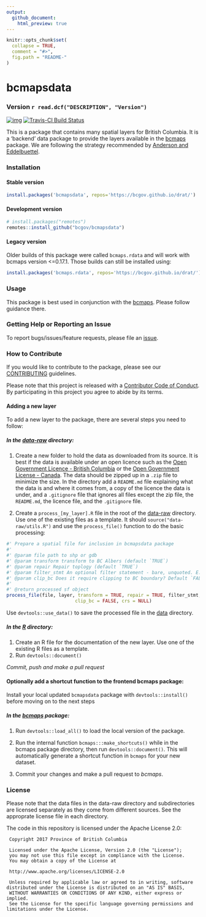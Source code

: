 ```yaml
---
output:
  github_document:
    html_preview: true
---
```


<!-- README.md is generated from README.Rmd. Please edit that file -->

```r
knitr::opts_chunk$set(
  collapse = TRUE,
  comment = "#>",
  fig.path = "README-"
)
```

# bcmapsdata



### Version `r read.dcf("DESCRIPTION", "Version")`

[![img](https://img.shields.io/badge/Lifecycle-Dormant-%23ff7f2a)](https://github.com/bcgov/repomountie/blob/master/doc/lifecycle-badges.md)
[![Travis-CI Build Status](https://travis-ci.org/bcgov/bcmapsdata.svg?branch=master)](https://travis-ci.org/bcgov/bcmapsdata)

This is a package that contains many spatial layers for British Columbia. It is 
a 'backend' data package to provide the layers available in the [bcmaps](https://github.com/bcgov/bcmaps)
package.  We are following the strategy recommended by [Anderson and Eddelbuettel](https://journal.r-project.org/archive/2017/RJ-2017-026/index.html). 

### Installation

#### Stable version

```r
install.packages('bcmapsdata', repos='https://bcgov.github.io/drat/')
```

#### Development version

```r
# install.packages("remotes")
remotes::install_github("bcgov/bcmapsdata")
```

#### Legacy version
Older builds of this package were called `bcmaps.rdata` and will work with bcmaps version <=0.17.1. Those builds can still be installed using:
```r
install.packages('bcmaps.rdata', repos='https://bcgov.github.io/drat/')
```


### Usage

This package is best used in conjunction with the [bcmaps](https://github.com/bcgov/bcmaps).
Please follow guidance there.

### Getting Help or Reporting an Issue

To report bugs/issues/feature requests, please file an [issue](https://github.com/bcgov/<pkg-name>/issues/).

### How to Contribute

If you would like to contribute to the package, please see our 
[CONTRIBUTING](CONTRIBUTING.md) guidelines.

Please note that this project is released with a [Contributor Code of Conduct](CODE_OF_CONDUCT.md). By participating in this project you agree to abide by its terms.

#### Adding a new layer
To add a new layer to the package, there are several steps you need to follow:

##### In the [data-raw](data-raw) directory:

1. Create a new folder to hold the data as downloaded from its source.
It is best if the data is available under an open licence such as the [Open Government Licence - British Columbia](https://www2.gov.bc.ca/gov/content?id=A519A56BC2BF44E4A008B33FCF527F61) or the
[Open Government License - Canada](http://open.canada.ca/en/open-government-licence-canada). The data should be zipped up in a `.zip` file to minimize the size. In the directory add a `README.md` file explaining what the data is and where it comes from, a copy of the licence the data is under, and a `.gitignore` file that ignores all files except the zip file, the `README.md`, the licence file, and the `.gitignore` file.

2. Create a `process_[my_layer].R` file in the root of the [data-raw](data-raw) directory. Use one of the existing files as a template. It should `source("data-raw/utils.R")` and use the `process_file()` function to do the basic processing:
```r
#' Prepare a spatial file for inclusion in bcmapsdata package
#'
#' @param file path to shp or gdb
#' @param transform transform to BC Albers (default `TRUE`)
#' @param repair Repair toplogy (default `TRUE`)
#' @param filter_stmt An optional filter statement - bare, unquoted. E.g., PRUID == 59
#' @param clip_bc Does it require clipping to BC boundary? Default `FALSE`
#'
#' @return processed sf object
process_file(file, layer, transform = TRUE, repair = TRUE, filter_stmt, 
                         clip_bc = FALSE, crs = NULL)
```
Use `devtools::use_data()` to save the processed file in the [data](data) directory.

##### In the [R](R) directory:

1. Create an R file for the documentation of the new layer. Use one of the existing R files as a template.
2. Run `devtools::document()`

*Commit, push and make a pull request*

#### Optionally add a shortcut function to the frontend bcmaps package:

Install your local updated `bcmapsdata` package with `devtools::install()` 
before moving on to the next steps

##### In the [bcmaps](https://github.com/bcgov/bcmaps) package:
1. Run `devtools::load_all()` to load the local version of the package. 

3. Run the internal function `bcmaps:::make_shortcuts()` while in the bcmaps package directory, then run `devtools::document()`. This 
will automatically generate a shortcut function in `bcmaps` for your new dataset.

3. Commit your changes and make a pull request to *bcmaps*.


### License

Please note that the data files in the data-raw directory and subdirectories
are licensed separately as they come from different sources. See the approprate 
license file in each directory.

The code in this repository is licensed under the Apache License 2.0:

     Copyright 2017 Province of British Columbia
     
     Licensed under the Apache License, Version 2.0 (the "License");
     you may not use this file except in compliance with the License.
     You may obtain a copy of the License at
     
     http://www.apache.org/licenses/LICENSE-2.0
     
     Unless required by applicable law or agreed to in writing, software distributed under the License is distributed on an "AS IS" BASIS,
     WITHOUT WARRANTIES OR CONDITIONS OF ANY KIND, either express or implied.
     See the License for the specific language governing permissions and limitations under the License.
